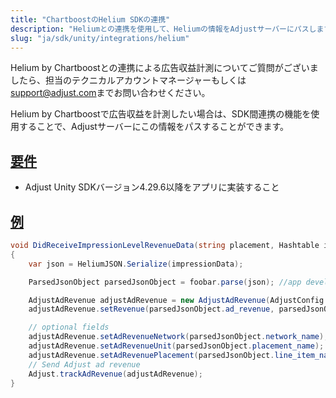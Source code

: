 ```yaml
---
title: "ChartboostのHelium SDKの連携"
description: "Heliumとの連携を使用して、Heliumの情報をAdjustサーバーにパスします。"
slug: "ja/sdk/unity/integrations/helium"
---
```


<Callout type="note">

Helium by Chartboostとの連携による広告収益計測についてご質問がございましたら、担当のテクニカルアカウントマネージャーもしくは[support@adjust.com](mailto:support@adjust.com)までお問い合わせください。

</Callout>

Helium by Chartboostで広告収益を計測したい場合は、SDK間連携の機能を使用することで、Adjustサーバーにこの情報をパスすることができます。

## [要件](requirements)

-  Adjust Unity SDKバージョン4\.29\.6以降をアプリに実装すること

## [例](example)

```cs
void DidReceiveImpressionLevelRevenueData(string placement, Hashtable impressionData)
{
    var json = HeliumJSON.Serialize(impressionData);

    ParsedJsonObject parsedJsonObject = foobar.parse(json); //app developer defined function to parse Helium impressionData JSON string

    AdjustAdRevenue adjustAdRevenue = new AdjustAdRevenue(AdjustConfig.AdjustAdRevenueSourceHeliumChartboost);
    adjustAdRevenue.setRevenue(parsedJsonObject.ad_revenue, parsedJsonObject.currency_type);

    // optional fields
    adjustAdRevenue.setAdRevenueNetwork(parsedJsonObject.network_name);     // Helium demand network name
    adjustAdRevenue.setAdRevenueUnit(parsedJsonObject.placement_name);      // Helium placement name
    adjustAdRevenue.setAdRevenuePlacement(parsedJsonObject.line_item_name); // Helium line item name
    // Send Adjust ad revenue
    Adjust.trackAdRevenue(adjustAdRevenue);
}
```

